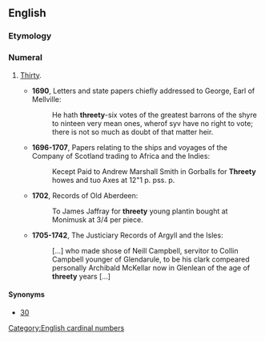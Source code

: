 ==English==

===Etymology===
{{rfe|lang=en}}

===Numeral===
{{head|en|numeral}}

# {{context|UK|_|dialectal|chiefly|Scotland|obsolete|or|nonstandard|lang=en}} [[thirty|Thirty]].
#* '''1690''', Letters and state papers chiefly addressed to George, Earl of Mellville:
#*: He hath '''threety'''-six votes of the greatest barrons of the shyre to ninteen very mean ones, wherof syv have no right to vote; there is not so much as doubt of that matter heir.
#* '''1696-1707''', Papers relating to the ships and voyages of the Company of Scotland trading to Africa and the Indies:
#*: Kecept Paid to Andrew Marshall Smith in Gorballs for '''Threety''' howes and tuo Axes at 12"1 p. pss. p.
#* '''1702''', Records of Old Aberdeen:
#*: To James Jaffray for '''threety''' young plantin bought at Monimusk at 3/4 per piece.
#* '''1705-1742''', The Justiciary Records of Argyll and the Isles:
#*: [...] who made shose of Neill Campbell, servitor to Collin Campbell younger of Glendarule, to be his clark compeared personally Archibald McKellar now in Glenlean of the age of '''threety''' years [...]

====Synonyms====
* [[30]]
[[Category:English cardinal numbers]]